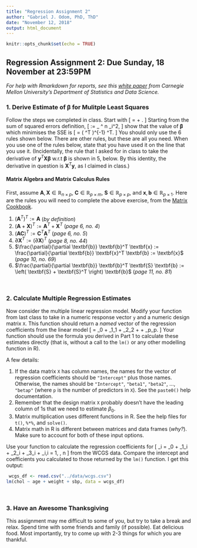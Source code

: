 ```yaml
---
title: "Regression Assignment 2"
author: "Gabriel J. Odom, PhD, ThD"
date: "November 12, 2018"
output: html_document
---
```


```r
knitr::opts_chunk$set(echo = TRUE)
```

## Regression Assignment 2: Due Sunday, 18 November at 23:59PM
*For help with Rmarkdown for reports, see this [white paper](http://www.stat.cmu.edu/~cshalizi/rmarkdown/#math-in-r-markdown) from Carnegie Mellon University's Department of Statistics and Data Science.*


### 1. Derive Estimate of $\boldsymbol\beta$ for Mulitple Least Squares
Follow the steps we completed in class. Start with
\[
\textbf{y} = \textbf{X}\boldsymbol\beta + \boldsymbol\varepsilon .
\]
Starting from the sum of squared errors definition, 
\[
\text{SSE} := \sum_\limits{i = 1} ^ n \varepsilon_i^2,
\]
show that the value of $\boldsymbol\beta$ which minimises the SSE is
\[
\hat{\boldsymbol\beta} = \left( \textbf{X}^T\textbf{X} \right)^{-1} \textbf{X}^T\textbf{y}.
\]
You should only use the 6 rules shown below. There are other rules, but these are all you need. When you use one of the rules below, state that you have used it on the line that you use it. (Incidentally, the rule that I asked for in class to take the derivative of $\textbf{y}^T\textbf{X}\boldsymbol\beta$ w.r.t $\boldsymbol\beta$ is shown in 5, below. By this identity, the derivative in question is $\textbf{X}^T\textbf{y}$, as I claimed in class.)

#### Matrix Algebra and Matrix Calculus Rules
First, assume $\textbf{A}, \textbf{X} \in \mathbb{R}_{n \times p}$, $\textbf{C} \in \mathbb{R}_{p \times m}$, $\textbf{S} \in \mathbb{R}_{p \times p}$, and $\textbf{x}, \textbf{b} \in \mathbb{R}_{p \times 1}$. Here are the rules you will need to complete the above exercise, from the [Matrix Cookbook](https://www.math.uwaterloo.ca/~hwolkowi/matrixcookbook.pdf). 

1. $\left( \textbf{A}^T \right)^T := \textbf{A}$ (*by definition*)
2. $\left( \textbf{A} + \textbf{X} \right)^T := \textbf{A}^T + \textbf{X}^T$ (*page 6, no. 4*)
3. $\left( \textbf{AC} \right)^T := \textbf{C}^T\textbf{A}^T$ (*page 6, no. 5*)
4. $\partial \textbf{X}^T := \left( \partial \textbf{X} \right)^T$ (*page 8, no. 44*)
5. $\frac{\partial}{\partial \textbf{b}} \textbf{b}^T \textbf{x} := \frac{\partial}{\partial \textbf{b}} \textbf{x}^T \textbf{b} := \textbf{x}$ (*page 10, no. 69*)
6. $\frac{\partial}{\partial \textbf{b}} \textbf{b}^T \textbf{S} \textbf{b} := \left( \textbf{S} + \textbf{S}^T \right) \textbf{b}$ (*page 11, no. 81*)

</br>


### 2. Calculate Multiple Regression Estimates
Now consider the multiple linear regression model. Modify your function from last class to take in a numeric response vector `y` and a numeric design matrix `X`. This function should return a *named* vector of the regression coefficients from the linear model
\[
\hat{\textbf{y}} = \beta_0 + \beta_1\textbf{x}_1 + \beta_2\textbf{x}_2 + \ldots + \beta_p\textbf{x}_p.
\]
Your function should use the formula you derived in Part 1 to calculate these estimates directly (that is, without a call to the `lm()` or any other modelling function in R).

A few details:

1. If the data matrix `X` has column names, the names for the vector of regression coefficients should be `"Intercept"` plus those names. Otherwise, the names should be `"Intercept"`, `"beta1"`, `"beta2"`, ..., `"betap"` (where `p` is the number of predictors in `X`). See the `paste0()` help documentation. 
2. Remember that the design matrix `X` probably doesn't have the leading column of 1s that we need to estimate $\beta_0$.
3. Matrix multiplication uses different functions in R. See the help files for `t()`, `%*%`, and `solve()`.
4. Matrix math in R is different between matrices and data frames (*why?*). Make sure to account for both of these input options.

Use your function to calculate the regression coefficients for
\[
\text{chol}_i = \beta_0 + \beta_1\text{age}_i + \beta_2\text{weight}_i + \beta_3\text{sbp}_i + \varepsilon_i,\quad i = 1, \ldots, n
\]
from the WCGS data. Compare the intercept and coefficients you calculated to those returned by the `lm()` function. I get this output:
```r
 wcgs_df <- read.csv("../data/wcgs.csv")
lm(chol ~ age + weight + sbp, data = wcgs_df)
```

</br>


### 3. Have an Awesome Thanksgiving
This assignment may me difficult to some of you, but try to take a break and relax. Spend time with some friends and family (if possible). Eat delicious food. Most importantly, try to come up with 2-3 things for which you are thankful.